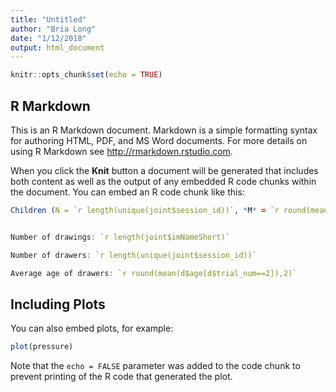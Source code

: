 ```yaml
---
title: "Untitled"
author: "Bria Long"
date: "1/12/2018"
output: html_document
---
```


```r
knitr::opts_chunk$set(echo = TRUE)
```

## R Markdown

This is an R Markdown document. Markdown is a simple formatting syntax for authoring HTML, PDF, and MS Word documents. For more details on using R Markdown see <http://rmarkdown.rstudio.com>.

When you click the **Knit** button a document will be generated that includes both content as well as the output of any embedded R code chunks within the document. You can embed an R code chunk like this:

```r

Children (N = `r length(unique(joint$session_id))`, *M* = `r round(mean(d$age[d$trial_num==2]),2)` years, range 4-10 years) participated in an iPad-based drawing game where they were prompted with a verbal cue to draw one of sixteen familiar objects (e.g., “Can you draw a cup?”). Children drew each object category for 30 seconds, after which they were prompted to either make another drawing or to stop drawing altogether. Afterwards, a group of naive adults (N = `r length(unique(r$workerid))`) guessed the identity of each drawn object (`r length(joint$imNameShort)` drawings).


Number of drawings: `r length(joint$imNameShort)`

Number of drawers: `r length(unique(joint$session_id))`

Average age of drawers: `r round(mean(d$age[d$trial_num==2]),2)`


```

## Including Plots

You can also embed plots, for example:

```r
plot(pressure)
```

Note that the `echo = FALSE` parameter was added to the code chunk to prevent printing of the R code that generated the plot.
